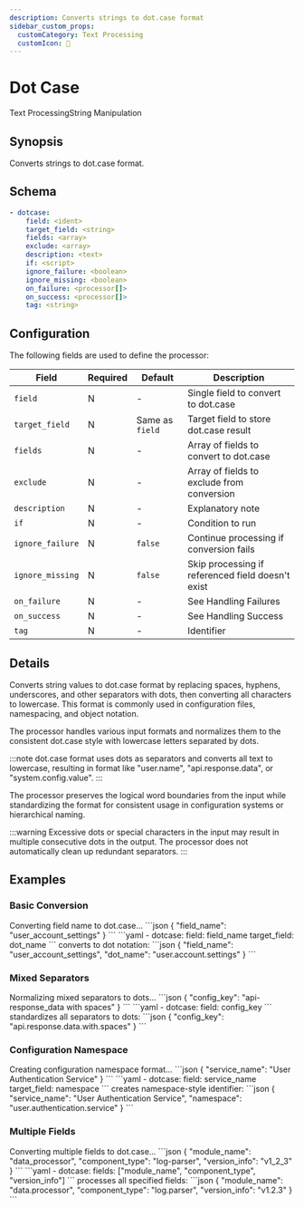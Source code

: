 ```yaml
---
description: Converts strings to dot.case format
sidebar_custom_props:
  customCategory: Text Processing
  customIcon: 🔅
---
```


# Dot Case

<span className="theme-doc-version-badge badge badge--primary">Text Processing</span><span className="theme-doc-version-badge badge badge--secondary">String Manipulation</span>

## Synopsis

Converts strings to dot.case format.

## Schema

```yaml {2-3}
- dotcase:
    field: <ident>
    target_field: <string>
    fields: <array>
    exclude: <array>
    description: <text>
    if: <script>
    ignore_failure: <boolean>
    ignore_missing: <boolean>
    on_failure: <processor[]>
    on_success: <processor[]>
    tag: <string>
```

## Configuration

The following fields are used to define the processor:

|Field|Required|Default|Description|
|---|---|---|---|
|`field`|N|-|Single field to convert to dot.case|
|`target_field`|N|Same as `field`|Target field to store dot.case result|
|`fields`|N|-|Array of fields to convert to dot.case|
|`exclude`|N|-|Array of fields to exclude from conversion|
|`description`|N|-|Explanatory note|
|`if`|N|-|Condition to run|
|`ignore_failure`|N|`false`|Continue processing if conversion fails|
|`ignore_missing`|N|`false`|Skip processing if referenced field doesn't exist|
|`on_failure`|N|-|See <Topic id="handling-failures">Handling Failures</Topic>|
|`on_success`|N|-|See <Topic id="handling-success">Handling Success</Topic>|
|`tag`|N|-|Identifier|

## Details

Converts string values to dot.case format by replacing spaces, hyphens, underscores, and other separators with dots, then converting all characters to lowercase. This format is commonly used in configuration files, namespacing, and object notation.

The processor handles various input formats and normalizes them to the consistent dot.case style with lowercase letters separated by dots.

:::note
dot.case format uses dots as separators and converts all text to lowercase, resulting in format like "user.name", "api.response.data", or "system.config.value".
:::

The processor preserves the logical word boundaries from the input while standardizing the format for consistent usage in configuration systems or hierarchical naming.

:::warning
Excessive dots or special characters in the input may result in multiple consecutive dots in the output. The processor does not automatically clean up redundant separators.
:::

## Examples

### Basic Conversion

<ExampleGrid>
  <CommentCol>
    Converting field name to dot.case...
  </CommentCol>
  <CodeCol>
    ```json
    {
      "field_name": "user_account_settings"
    }
    ```
    ```yaml
    - dotcase:
        field: field_name
        target_field: dot_name
    ```
  </CodeCol>
  <CommentCol>
    converts to dot notation:
  </CommentCol>
  <CodeCol>
    ```json
    {
      "field_name": "user_account_settings",
      "dot_name": "user.account.settings"
    }
    ```
  </CodeCol>
</ExampleGrid>

### Mixed Separators

<ExampleGrid>
  <CommentCol>
    Normalizing mixed separators to dots...
  </CommentCol>
  <CodeCol>
    ```json
    {
      "config_key": "api-response_data with spaces"
    }
    ```
    ```yaml
    - dotcase:
        field: config_key
    ```
  </CodeCol>
  <CommentCol>
    standardizes all separators to dots:
  </CommentCol>
  <CodeCol>
    ```json
    {
      "config_key": "api.response.data.with.spaces"
    }
    ```
  </CodeCol>
</ExampleGrid>

### Configuration Namespace

<ExampleGrid>
  <CommentCol>
    Creating configuration namespace format...
  </CommentCol>
  <CodeCol>
    ```json
    {
      "service_name": "User Authentication Service"
    }
    ```
    ```yaml
    - dotcase:
        field: service_name
        target_field: namespace
    ```
  </CodeCol>
  <CommentCol>
    creates namespace-style identifier:
  </CommentCol>
  <CodeCol>
    ```json
    {
      "service_name": "User Authentication Service",
      "namespace": "user.authentication.service"
    }
    ```
  </CodeCol>
</ExampleGrid>

### Multiple Fields

<ExampleGrid>
  <CommentCol>
    Converting multiple fields to dot.case...
  </CommentCol>
  <CodeCol>
    ```json
    {
      "module_name": "data_processor",
      "component_type": "log-parser",
      "version_info": "v1_2_3"
    }
    ```
    ```yaml
    - dotcase:
        fields: ["module_name", "component_type", "version_info"]
    ```
  </CodeCol>
  <CommentCol>
    processes all specified fields:
  </CommentCol>
  <CodeCol>
    ```json
    {
      "module_name": "data.processor",
      "component_type": "log.parser",
      "version_info": "v1.2.3"
    }
    ```
  </CodeCol>
</ExampleGrid>